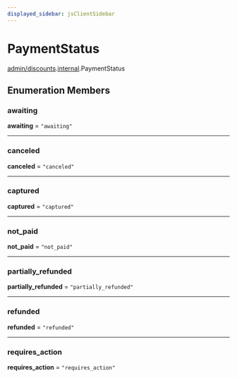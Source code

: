 ```yaml
---
displayed_sidebar: jsClientSidebar
---
```



# PaymentStatus

[admin/discounts](../../modules/admin_discounts.mdx).[internal](../../admin_discounts/modules/admin_discounts.internal.mdx).PaymentStatus

## Enumeration Members

### awaiting

 **awaiting** = ``"awaiting"``

___

### canceled

 **canceled** = ``"canceled"``

___

### captured

 **captured** = ``"captured"``

___

### not\_paid

 **not\_paid** = ``"not_paid"``

___

### partially\_refunded

 **partially\_refunded** = ``"partially_refunded"``

___

### refunded

 **refunded** = ``"refunded"``

___

### requires\_action

 **requires\_action** = ``"requires_action"``
